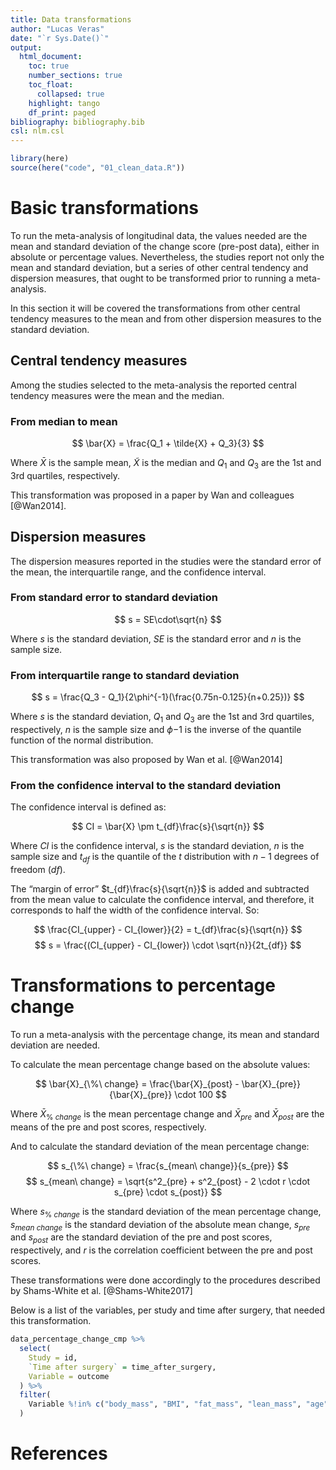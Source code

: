 ```yaml
---
title: Data transformations
author: "Lucas Veras"
date: "`r Sys.Date()`"
output: 
  html_document:
    toc: true
    number_sections: true
    toc_float: 
      collapsed: true
    highlight: tango
    df_print: paged
bibliography: bibliography.bib
csl: nlm.csl
---
```


```r
library(here)
source(here("code", "01_clean_data.R"))
```

# Basic transformations

To run the meta-analysis of longitudinal data, the values needed are the mean and standard deviation of the change score (pre-post data), either in absolute or percentage values. Nevertheless, the studies report not only the mean and standard deviation, but a series of other central tendency and dispersion measures, that ought to be transformed prior to running a meta-analysis.

In this section it will be covered the transformations from other central tendency measures to the mean and from other dispersion measures to the standard deviation.

## Central tendency measures

Among the studies selected to the meta-analysis the reported central tendency measures were the mean and the median.

### From median to mean

$$ \bar{X} = \frac{Q_1 + \tilde{X} + Q_3}{3} $$

Where $\bar{X}$ is the sample mean, $\tilde{X}$ is the median and $Q_1$ and $Q_3$ are the 1st and 3rd quartiles, respectively.

This transformation was proposed in a paper by Wan and colleagues [@Wan2014].

## Dispersion measures

The dispersion measures reported in the studies were the standard error of the mean, the interquartile range, and the confidence interval.

### From standard error to standard deviation

$$ s = SE\cdot\sqrt{n} $$

Where $s$ is the standard deviation, $SE$ is the standard error and $n$ is the sample size.

### From interquartile range to standard deviation

$$ s = \frac{Q_3 - Q_1}{2\phi^{-1}(\frac{0.75n-0.125}{n+0.25})} $$

Where $s$ is the standard deviation, $Q_1$ and $Q_3$ are the 1st and 3rd quartiles, respectively, $n$ is the sample size and $\phi{-1}$ is the inverse of the quantile function of the normal distribution.

This transformation was also proposed by Wan et al. [@Wan2014]

### From the confidence interval to the standard deviation

The confidence interval is defined as:

$$ CI = \bar{X} \pm t_{df}\frac{s}{\sqrt{n}} $$

Where $CI$ is the confidence interval, $s$ is the standard deviation, $n$ is the sample size and $t_{df}$ is the quantile of the $t$ distribution with $n - 1$ degrees of freedom ($df$).

The "margin of error" $t_{df}\frac{s}{\sqrt{n}}$ is added and subtracted from the mean value to calculate the confidence interval, and therefore, it corresponds to half the width of the confidence interval. So:

$$ \frac{CI_{upper} - CI_{lower}}{2} = t_{df}\frac{s}{\sqrt{n}} $$
$$ s = \frac{(CI_{upper} - CI_{lower}) \cdot \sqrt{n}}{2t_{df}} $$

# Transformations to percentage change

To run a meta-analysis with the percentage change, its mean and standard deviation are needed.

To calculate the mean percentage change based on the absolute values:

$$ \bar{X}_{\%\ change} = \frac{\bar{X}_{post} - \bar{X}_{pre}}{\bar{X}_{pre}} \cdot 100 $$

Where $\bar{X}_{\%\ change}$ is the mean percentage change and $\bar{X}_{pre}$ and $\bar{X}_{post}$ are the means of the pre and post scores, respectively.

And to calculate the standard deviation of the mean percentage change:

$$ s_{\%\ change} = \frac{s_{mean\ change}}{s_{pre}} $$
$$ s_{mean\ change} = \sqrt{s^2_{pre} + s^2_{post} - 2 \cdot r \cdot s_{pre} \cdot s_{post}} $$

Where $s_{\%\ change}$ is the standard deviation of the mean percentage change, $s_{mean\ change}$ is the standard deviation of the absolute mean change, $s_{pre}$ and $s_{post}$ are the standard deviation of the pre and post scores, respectively, and $r$ is the correlation coefficient between the pre and post scores.

These transformations were done accordingly to the procedures described by Shams-White et al. [@Shams-White2017]

Below is a list of the variables, per study and time after surgery, that needed this transformation.

```r
data_percentage_change_cmp %>%
  select(
    Study = id,
    `Time after surgery` = time_after_surgery,
    Variable = outcome
  ) %>%
  filter(
    Variable %!in% c("body_mass", "BMI", "fat_mass", "lean_mass", "age")
  )
```

# References
